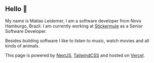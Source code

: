 ## Hello 👋

My name is Matias Leidemer, I am a software developer from Novo Hamburgo, Brazil. I am currently working at [Stickermule](https://www.stickermule.com) as a Senior Software Developer.

Besides building software I like to listen to music, watch movies and all kinds of animals.

This page is powered by [NextJS](https://nextjs.org/), [TailwindCSS](https://tailwindcss.com/) and hosted on [Vercel](https://vercel.com/).
